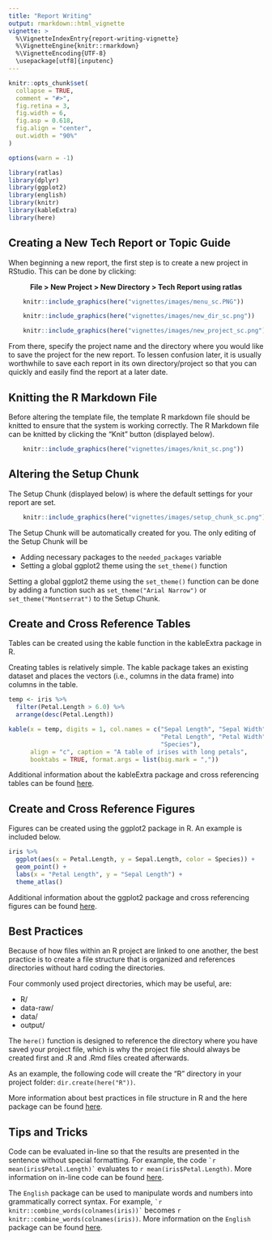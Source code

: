 ```yaml
---
title: "Report Writing"
output: rmarkdown::html_vignette
vignette: >
  %\VignetteIndexEntry{report-writing-vignette}
  %\VignetteEngine{knitr::rmarkdown}
  %\VignetteEncoding{UTF-8}
  \usepackage[utf8]{inputenc}
---
```


```r
knitr::opts_chunk$set(
  collapse = TRUE,
  comment = "#>",
  fig.retina = 3,
  fig.width = 6,
  fig.asp = 0.618, 
  fig.align = "center",
  out.width = "90%"
)

options(warn = -1)
```

```r
library(ratlas)
library(dplyr)
library(ggplot2)
library(english)
library(knitr)
library(kableExtra)
library(here)
```

## Creating a New Tech Report or Topic Guide

When beginning a new report, the first step is to create a new project
in RStudio. This can be done by clicking: 
  
<center> **File > New Project > New Directory > Tech Report using ratlas** </center>

```r
    knitr::include_graphics(here("vignettes/images/menu_sc.PNG"))
```

```r
    knitr::include_graphics(here("vignettes/images/new_dir_sc.png"))
```

```r
    knitr::include_graphics(here("vignettes/images/new_project_sc.png"))
```

From there, specify the project name and the directory where you would like to 
save the project for the new report. To lessen confusion later, it is usually 
worthwhile to save each report in its own directory/project so that you can 
quickly and easily find the report at a later date.

## Knitting the R Markdown File

Before altering the template file, the template R markdown file should be knitted to ensure that the system is working correctly. The R Markdown file can be knitted by clicking the "Knit" button (displayed below).

```r
    knitr::include_graphics(here("vignettes/images/knit_sc.png"))
```

## Altering the Setup Chunk

The Setup Chunk (displayed below) is where the default settings for your report are set. 

```r
    knitr::include_graphics(here("vignettes/images/setup_chunk_sc.png"))
```

The Setup Chunk will be automatically created for you. The only editing of the Setup Chunk will be 

- Adding necessary packages to the `needed_packages` variable
- Setting a global ggplot2 theme using the `set_theme()` function

Setting a global ggplot2 theme using the `set_theme()` function can be done by adding a function such as `set_theme("Arial Narrow")` or `set_theme("Montserrat")` to the Setup Chunk.

## Create and Cross Reference Tables

Tables can be created using the kable function in the kableExtra package in R. 

Creating tables is relatively simple. The kable package takes an existing 
dataset and places the vectors (i.e., columns in the data frame) into columns in
the table. 


```r
temp <- iris %>%
  filter(Petal.Length > 6.0) %>%
  arrange(desc(Petal.Length))

kable(x = temp, digits = 1, col.names = c("Sepal Length", "Sepal Width", 
                                          "Petal Length", "Petal Width", 
                                          "Species"), 
      align = "c", caption = "A table of irises with long petals", 
      booktabs = TRUE, format.args = list(big.mark = ","))
```

Additional information about the kableExtra package and cross referencing tables can be found [here](https://cran.r-project.org/web/packages/kableExtra/vignettes/awesome_table_in_html.html).

## Create and Cross Reference Figures

Figures can be created using the ggplot2 package in R. An example is included below.

```r
iris %>%
  ggplot(aes(x = Petal.Length, y = Sepal.Length, color = Species)) +
  geom_point() +
  labs(x = "Petal Length", y = "Sepal Length") + 
  theme_atlas()
```

Additional information about the ggplot2 package and cross referencing figures can be found [here](https://ggplot2.tidyverse.org/).

## Best Practices

Because of how files within an R project are linked to one another, the best practice is to create a file structure that is organized and references directories without hard coding the directories. 

Four commonly used project directories, which may be useful, are:

- R/
- data-raw/
- data/
- output/

The `here()` function is designed to reference the directory where you have saved your project file, which is why the project file should always be created first and .R and .Rmd files created afterwards. 

As an example, the following code will create the "R" directory in your project folder: `dir.create(here("R"))`.

More information about best practices in file structure in R and the here package can be found [here](https://www.r-bloggers.com/structuring-r-projects/). 

## Tips and Tricks

Code can be evaluated in-line so that the results are presented in the sentence without special formatting. For example, the code `` `r mean(iris$Petal.Length)` `` evaluates to 
`r mean(iris$Petal.Length)`. More information on in-line code can be found [here](https://bookdown.org/yihui/rmarkdown/r-code.html).

The `English` package can be used to manipulate words and numbers into grammatically correct syntax. For example, `` `r knitr::combine_words(colnames(iris))` `` becomes `r knitr::combine_words(colnames(iris))`. More information on the `English` package can be found [here](https://www.rdocumentation.org/packages/english/versions/1.1-4).
